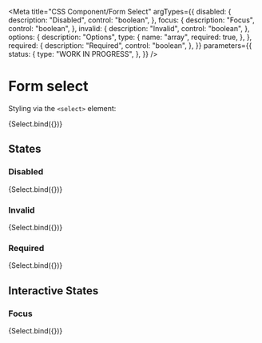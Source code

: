 <!-- @license CC0-1.0 -->


<Meta
  title="CSS Component/Form Select"
  argTypes={{
    disabled: {
      description: "Disabled",
      control: "boolean",
    },
    focus: {
      description: "Focus",
      control: "boolean",
    },
    invalid: {
      description: "Invalid",
      control: "boolean",
    },
    options: {
      description: "Options",
      type: {
        name: "array",
        required: true,
      },
    },
    required: {
      description: "Required",
      control: "boolean",
    },
  }}
  parameters={{
    status: {
      type: "WORK IN PROGRESS",
    },
  }}
/>

# Form select

Styling via the `<select>` element:

<Canvas>
  <Story
    name="Select"
    args={{
      ...defaultArgs,
      options: exampleOptions,
    }}
  >
    {Select.bind({})}
  </Story>
</Canvas>

<ArgsTable story="Select" />

## States

### Disabled

<Canvas>
  <Story
    name="Disabled select"
    args={{
      disabled: true,
      options: exampleOptions,
    }}
    parameters={{
      docs: {
        source: {
          state: "closed",
        },
      },
    }}
  >
    {Select.bind({})}
  </Story>
</Canvas>

### Invalid

<Canvas>
  <Story
    name="Invalid select"
    args={{
      invalid: true,
      options: exampleOptions,
    }}
    parameters={{
      docs: {
        source: {
          state: "closed",
        },
      },
    }}
  >
    {Select.bind({})}
  </Story>
</Canvas>

### Required

<Canvas>
  <Story
    name="Required select"
    args={{
      options: exampleOptions,
      required: true,
    }}
    parameters={{
      docs: {
        source: {
          state: "closed",
        },
      },
    }}
  >
    {Select.bind({})}
  </Story>
</Canvas>

## Interactive States

### Focus

<Canvas>
  <Story
    name="Select with focus"
    args={{
      focus: true,
      options: exampleOptions,
    }}
    parameters={{
      docs: {
        source: {
          state: "closed",
        },
      },
    }}
  >
    {Select.bind({})}
  </Story>
</Canvas>
